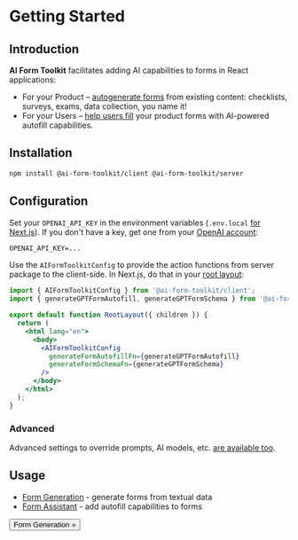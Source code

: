 
# Getting Started

## Introduction

**AI Form Toolkit** facilitates adding AI capabilities to forms in React applications:

* For your Product – [autogenerate forms](/tutorial/form-generation/) from existing content: checklists, surveys, exams, data collection, you name it!
* For your Users – [help users fill](/tutorial/form-assistant/) your product forms with AI-powered autofill capabilities.

## Installation

```bash
npm install @ai-form-toolkit/client @ai-form-toolkit/server
```

## Configuration

Set your `OPENAI_API_KEY` in the environment variables (`.env.local` [for Next.js](https://nextjs.org/docs/pages/building-your-application/configuring/environment-variables)).
If you don't have a key, get one from your [OpenAI account](https://platform.openai.com/account/api-keys):

```txt
OPENAI_API_KEY=...
```

Use the `AIFormToolkitConfig` to provide the action functions from server package to the client-side.
In Next.js, do that in your [root layout](https:/nextjs.org/docs/app/api-reference/file-conventions/layout):

```jsx {8-11}
import { AIFormToolkitConfig } from '@ai-form-toolkit/client';
import { generateGPTFormAutofill, generateGPTFormSchema } from '@ai-form-toolkit/server';

export default function RootLayout({ children }) {
  return (
    <html lang="en">
      <body>
        <AIFormToolkitConfig
          generateFormAutofillFn={generateGPTFormAutofill}
          generateFormSchemaFn={generateGPTFormSchema}
        />
      </body>
    </html>
  );
}
```

### Advanced

Advanced settings to override prompts, AI models, etc. [are available too](/reference/settings/).

## Usage

* [Form Generation](/tutorial/form-generation/) - generate forms from textual data
* [Form Assistant](/tutorial/form-assistant/) - add autofill capabilities to forms

<Grid>
  <Grid.Col span={6}></Grid.Col>
  <Grid.Col span={6}><Button fullWidth variant="outline" component={Link} href="/tutorial/form-generation/">Form Generation »</Button></Grid.Col>
</Grid>
